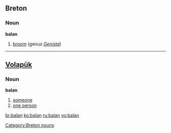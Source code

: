 ==Breton==
===Noun===
'''balan'''

# [[broom]] (genus ''[[Genista]]'')

[[Category:Breton nouns]]

----

==[[Volapük]]==
===Noun===
'''balan'''
# [[someone]]
# [[one person]]

[[br:balan]]
[[ko:balan]]
[[ru:balan]]
[[vo:balan]]